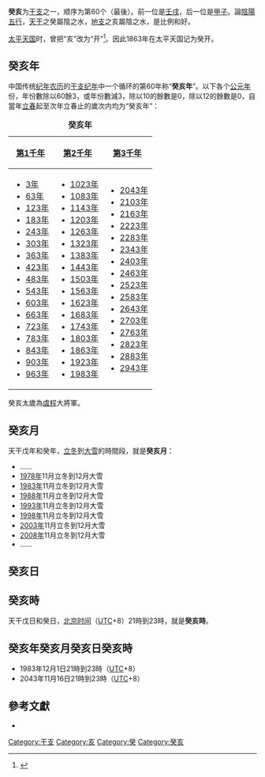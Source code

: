 {{Ganzhi-1}}

'''癸亥'''为[[干支|干支]]之一，顺序为第60个（最後）。前一位是[[壬戌|壬戌]]，后一位是[[甲子|甲子]]。論[[陰陽|陰陽]][[五行|五行]]，[[天干|天干]]之癸屬陰之水，[[地支|地支]]之亥屬陰之水，是比例和好。

[[太平天国|太平天国]]时，曾把“亥”改为“开”<ref name="李崇智">{{Cite book zh | author = 李崇智 | title = 中国历代年号考 | format =| url =| date = 2004年12月 | publisher = 中华书局 | location = 北京 | id=ISBN 978-7-101-02512-5 | accessdate =|pages=233}}</ref>。因此1863年在太平天国记为癸开。

==癸亥年== 
中国传统[[纪年|纪年]][[农历|农历]]的[[干支纪年|干支纪年]]中一个循环的第60年称“'''癸亥年'''”。以下各个[[公元|公元]][[年|年]]份，年份數除以60餘3，或年份數減3，除以10的餘數是0，除以12的餘數是0，自當年[[立春|立春]]起至次年立春止的歲次内均为“癸亥年”：

{| class="wikitable"
|+'''癸亥年'''
|-
![[第1千年|第1千年]]!![[第2千年|第2千年]]!![[第3千年|第3千年]]
|-
|
*[[3年|3年]]
*[[63年|63年]]
*[[123年|123年]]
*[[183年|183年]]
*[[243年|243年]]
*[[303年|303年]]
*[[363年|363年]]
*[[423年|423年]]
*[[483年|483年]]
*[[543年|543年]]
*[[603年|603年]]
*[[663年|663年]]
*[[723年|723年]]
*[[783年|783年]]
*[[843年|843年]]
*[[903年|903年]]
*[[963年|963年]]
|
*[[1023年|1023年]]
*[[1083年|1083年]]
*[[1143年|1143年]]
*[[1203年|1203年]]
*[[1263年|1263年]]
*[[1323年|1323年]]
*[[1383年|1383年]]
*[[1443年|1443年]]
*[[1503年|1503年]]
*[[1563年|1563年]]
*[[1623年|1623年]]
*[[1683年|1683年]]
*[[1743年|1743年]]
*[[1803年|1803年]]
*[[1863年|1863年]]
*[[1923年|1923年]]
*[[1983年|1983年]]
|
*[[2043年|2043年]]
*[[2103年|2103年]]
*[[2163年|2163年]]
*[[2223年|2223年]]
*[[2283年|2283年]]
*[[2343年|2343年]]
*[[2403年|2403年]]
*[[2463年|2463年]]
*[[2523年|2523年]]
*[[2583年|2583年]]
*[[2643年|2643年]]
*[[2703年|2703年]]
*[[2763年|2763年]]
*[[2823年|2823年]]
*[[2883年|2883年]]
*[[2943年|2943年]]
|}

癸亥太歲為[[虞程|虞程]]大將軍。

==癸亥月==
天干戊年和癸年，[[立冬|立冬]]到[[大雪|大雪]]的時間段，就是'''癸亥月'''：

*……
*[[1978年|1978年]]11月立冬到12月大雪
*[[1983年|1983年]]11月立冬到12月大雪
*[[1988年|1988年]]11月立冬到12月大雪
*[[1993年|1993年]]11月立冬到12月大雪
*[[1998年|1998年]]11月立冬到12月大雪
*[[2003年|2003年]]11月立冬到12月大雪
*[[2008年|2008年]]11月立冬到12月大雪
*……

==癸亥日==
{{平年干支紀日	
|J101=	67年、147年、227年、307年、387年、467年、547年、627年、707年、787年、867年、947年、1027年、1107年、1187年、1267年、1347年、1427年、1507年、1587年、……
|J102=	21年、101年、181年、261年、341年、421年、501年、581年、661年、741年、821年、901年、981年、1061年、1141年、1221年、1301年、1381年、1461年、1541年、1621年、……
|J103=	78年、158年、238年、318年、398年、478年、558年、638年、718年、798年、878年、958年、1038年、1118年、1198年、1278年、1358年、1438年、1518年、1598年、……
|J104=	55年、135年、215年、295年、375年、455年、535年、615年、695年、775年、855年、935年、1015年、1095年、1175年、1255年、1335年、1415年、1495年、1575年、……
|J105=	9年、89年、169年、249年、329年、409年、489年、569年、649年、729年、809年、889年、969年、1049年、1129年、1209年、1289年、1369年、1449年、1529年、1609年、……
|J106=	66年、146年、226年、306年、386年、466年、546年、626年、706年、786年、866年、946年、1026年、1106年、1186年、1266年、1346年、1426年、1506年、1586年、……
|J107=	43年、123年、203年、283年、363年、443年、523年、603年、683年、763年、843年、923年、1003年、1083年、1163年、1243年、1323年、1403年、1483年、1563年、……
|J108=	77年、157年、237年、317年、397年、477年、557年、637年、717年、797年、877年、957年、1037年、1117年、1197年、1277年、1357年、1437年、1517年、1597年、……
|J109=	54年、134年、214年、294年、374年、454年、534年、614年、694年、774年、854年、934年、1014年、1094年、1174年、1254年、1334年、1414年、1494年、1574年、……
|J110=	31年、111年、191年、271年、351年、431年、511年、591年、671年、751年、831年、911年、991年、1071年、1151年、1231年、1311年、1391年、1471年、1551年、……
|J111=	65年、145年、225年、305年、385年、465年、545年、625年、705年、785年、865年、945年、1025年、1105年、1185年、1265年、1345年、1425年、1505年、1585年、……
|J112=	42年、122年、202年、282年、362年、442年、522年、602年、682年、762年、842年、922年、1002年、1082年、1162年、1242年、1322年、1402年、1482年、1562年、……
|J113=	19年、99年、179年、259年、339年、419年、499年、579年、659年、739年、819年、899年、979年、1059年、1139年、1219年、1299年、1379年、1459年、1539年、1619年、……
|J114=	53年、133年、213年、293年、373年、453年、533年、613年、693年、773年、853年、933年、1013年、1093年、1173年、1253年、1333年、1413年、1493年、1573年、……
|J115=	30年、110年、190年、270年、350年、430年、510年、590年、670年、750年、830年、910年、990年、1070年、1150年、1230年、1310年、1390年、1470年、1550年、……
|J116=	7年、87年、167年、247年、327年、407年、487年、567年、647年、727年、807年、887年、967年、1047年、1127年、1207年、1287年、1367年、1447年、1527年、1607年、……
|J117=	41年、121年、201年、281年、361年、441年、521年、601年、681年、761年、841年、921年、1001年、1081年、1161年、1241年、1321年、1401年、1481年、1561年、……
|J118=	18年、98年、178年、258年、338年、418年、498年、578年、658年、738年、818年、898年、978年、1058年、1138年、1218年、1298年、1378年、1458年、1538年、1618年、……
|J119=	75年、155年、235年、315年、395年、475年、555年、635年、715年、795年、875年、955年、1035年、1115年、1195年、1275年、1355年、1435年、1515年、1595年、……
|J120=	29年、109年、189年、269年、349年、429年、509年、589年、669年、749年、829年、909年、989年、1069年、1149年、1229年、1309年、1389年、1469年、1549年、……
|J121=	6年、86年、166年、246年、326年、406年、486年、566年、646年、726年、806年、886年、966年、1046年、1126年、1206年、1286年、1366年、1446年、1526年、1606年、……
|J122=	63年、143年、223年、303年、383年、463年、543年、623年、703年、783年、863年、943年、1023年、1103年、1183年、1263年、1343年、1423年、1503年、1583年、……
|J123=	17年、97年、177年、257年、337年、417年、497年、577年、657年、737年、817年、897年、977年、1057年、1137年、1217年、1297年、1377年、1457年、1537年、1617年、……
|J124=	74年、154年、234年、314年、394年、474年、554年、634年、714年、794年、874年、954年、1034年、1114年、1194年、1274年、1354年、1434年、1514年、1594年、……
|J125=	51年、131年、211年、291年、371年、451年、531年、611年、691年、771年、851年、931年、1011年、1091年、1171年、1251年、1331年、1411年、1491年、1571年、……
|J126=	5年、85年、165年、245年、325年、405年、485年、565年、645年、725年、805年、885年、965年、1045年、1125年、1205年、1285年、1365年、1445年、1525年、1605年、……
|J127=	62年、142年、222年、302年、382年、462年、542年、622年、702年、782年、862年、942年、1022年、1102年、1182年、1262年、1342年、1422年、1502年、1582年、……
|J128=	39年、119年、199年、279年、359年、439年、519年、599年、679年、759年、839年、919年、999年、1079年、1159年、1239年、1319年、1399年、1479年、1559年、……
|J129=	73年、153年、233年、313年、393年、473年、553年、633年、713年、793年、873年、953年、1033年、1113年、1193年、1273年、1353年、1433年、1513年、1593年、……
|J130=	50年、130年、210年、290年、370年、450年、530年、610年、690年、770年、850年、930年、1010年、1090年、1170年、1250年、1330年、1410年、1490年、1570年、……
|J131=	27年、107年、187年、267年、347年、427年、507年、587年、667年、747年、827年、907年、987年、1067年、1147年、1227年、1307年、1387年、1467年、1547年、……
|J201=	61年、141年、221年、301年、381年、461年、541年、621年、701年、781年、861年、941年、1021年、1101年、1181年、1261年、1341年、1421年、1501年、1581年、……
|J202=	38年、118年、198年、278年、358年、438年、518年、598年、678年、758年、838年、918年、998年、1078年、1158年、1238年、1318年、1398年、1478年、1558年、……
|J203=	15年、95年、175年、255年、335年、415年、495年、575年、655年、735年、815年、895年、975年、1055年、1135年、1215年、1295年、1375年、1455年、1535年、1615年、……
|J204=	49年、129年、209年、289年、369年、449年、529年、609年、689年、769年、849年、929年、1009年、1089年、1169年、1249年、1329年、1409年、1489年、1569年、……
|J205=	26年、106年、186年、266年、346年、426年、506年、586年、666年、746年、826年、906年、986年、1066年、1146年、1226年、1306年、1386年、1466年、1546年、……
|J206=	83年、163年、243年、323年、403年、483年、563年、643年、723年、803年、883年、963年、1043年、1123年、1203年、1283年、1363年、1443年、1523年、1603年、……
|J207=	37年、117年、197年、277年、357年、437年、517年、597年、677年、757年、837年、917年、997年、1077年、1157年、1237年、1317年、1397年、1477年、1557年、……
|J208=	14年、94年、174年、254年、334年、414年、494年、574年、654年、734年、814年、894年、974年、1054年、1134年、1214年、1294年、1374年、1454年、1534年、1614年、……
|J209=	71年、151年、231年、311年、391年、471年、551年、631年、711年、791年、871年、951年、1031年、1111年、1191年、1271年、1351年、1431年、1511年、1591年、……
|J210=	25年、105年、185年、265年、345年、425年、505年、585年、665年、745年、825年、905年、985年、1065年、1145年、1225年、1305年、1385年、1465年、1545年、……
|J211=	82年、162年、242年、322年、402年、482年、562年、642年、722年、802年、882年、962年、1042年、1122年、1202年、1282年、1362年、1442年、1522年、1602年、……
|J212=	59年、139年、219年、299年、379年、459年、539年、619年、699年、779年、859年、939年、1019年、1099年、1179年、1259年、1339年、1419年、1499年、1579年、……
|J213=	13年、93年、173年、253年、333年、413年、493年、573年、653年、733年、813年、893年、973年、1053年、1133年、1213年、1293年、1373年、1453年、1533年、1613年、……
|J214=	70年、150年、230年、310年、390年、470年、550年、630年、710年、790年、870年、950年、1030年、1110年、1190年、1270年、1350年、1430年、1510年、1590年、……
|J215=	47年、127年、207年、287年、367年、447年、527年、607年、687年、767年、847年、927年、1007年、1087年、1167年、1247年、1327年、1407年、1487年、1567年、……
|J216=	81年、161年、241年、321年、401年、481年、561年、641年、721年、801年、881年、961年、1041年、1121年、1201年、1281年、1361年、1441年、1521年、1601年、……
|J217=	58年、138年、218年、298年、378年、458年、538年、618年、698年、778年、858年、938年、1018年、1098年、1178年、1258年、1338年、1418年、1498年、1578年、……
|J218=	35年、115年、195年、275年、355年、435年、515年、595年、675年、755年、835年、915年、995年、1075年、1155年、1235年、1315年、1395年、1475年、1555年、……
|J219=	69年、149年、229年、309年、389年、469年、549年、629年、709年、789年、869年、949年、1029年、1109年、1189年、1269年、1349年、1429年、1509年、1589年、……
|J220=	46年、126年、206年、286年、366年、446年、526年、606年、686年、766年、846年、926年、1006年、1086年、1166年、1246年、1326年、1406年、1486年、1566年、……
|J221=	23年、103年、183年、263年、343年、423年、503年、583年、663年、743年、823年、903年、983年、1063年、1143年、1223年、1303年、1383年、1463年、1543年、1623年、……
|J222=	57年、137年、217年、297年、377年、457年、537年、617年、697年、777年、857年、937年、1017年、1097年、1177年、1257年、1337年、1417年、1497年、1577年、……
|J223=	34年、114年、194年、274年、354年、434年、514年、594年、674年、754年、834年、914年、994年、1074年、1154年、1234年、1314年、1394年、1474年、1554年、……
|J224=	11年、91年、171年、251年、331年、411年、491年、571年、651年、731年、811年、891年、971年、1051年、1131年、1211年、1291年、1371年、1451年、1531年、1611年、……
|J225=	45年、125年、205年、285年、365年、445年、525年、605年、685年、765年、845年、925年、1005年、1085年、1165年、1245年、1325年、1405年、1485年、1565年、……
|J226=	22年、102年、182年、262年、342年、422年、502年、582年、662年、742年、822年、902年、982年、1062年、1142年、1222年、1302年、1382年、1462年、1542年、1622年、……
|J227=	79年、159年、239年、319年、399年、479年、559年、639年、719年、799年、879年、959年、1039年、1119年、1199年、1279年、1359年、1439年、1519年、1599年、……
|J228=	33年、113年、193年、273年、353年、433年、513年、593年、673年、753年、833年、913年、993年、1073年、1153年、1233年、1313年、1393年、1473年、1553年、……
|J301=	10年、90年、170年、250年、330年、410年、490年、570年、650年、730年、810年、890年、970年、1050年、1130年、1210年、1290年、1370年、1450年、1530年、1610年、……
|G101=	1646年、1749年、1875年、1978年、2058年
|G102=	1623年、1726年、1829年、1955年、2035年
|G103=	1657年、1703年、1783年、1806年、1886年、1909年、1989年、2069年
|G104=	1634年、1737年、1863年、1966年、2046年
|G105=	1611年、1691年、1714年、1794年、1817年、1897年、1943年、2023年
|G106=	1645年、1771年、1874年、1977年、2057年
|G107=	1622年、1725年、1851年、1954年、2034年
|G108=	1599年、1679年、1702年、1782年、1805年、1885年、1931年、2011年、2091年
|G109=	1633年、1759年、1862年、1965年、2045年
|G110=	1610年、1690年、1713年、1793年、1839年、1942年、2022年
|G111=	1587年、1667年、1770年、1873年、1919年、1999年、2079年
|G112=	1621年、1747年、1850年、1953年、2033年
|G113=	1598年、1678年、1701年、1781年、1827年、1930年、2010年、2090年
|G114=	1655年、1758年、1861年、1907年、1987年、2067年
|G115=	1609年、1689年、1735年、1838年、1941年、2021年
|G116=	1586年、1666年、1769年、1815年、1895年、1918年、1998年、2078年
|G117=	1643年、1746年、1849年、1975年、2055年
|G118=	1597年、1677年、1700年、1723年、1826年、1929年、2009年、2089年
|G119=	1654年、1757年、1803年、1883年、1906年、1986年、2066年
|G120=	1631年、1734年、1837年、1963年、2043年
|G121=	1585年、1665年、1711年、1791年、1814年、1894年、1917年、1997年、2077年、2100年
|G122=	1642年、1745年、1871年、1974年、2054年
|G123=	1619年、1699年、1722年、1825年、1951年、2031年
|G124=	1653年、1779年、1802年、1882年、1905年、1985年、2065年
|G125=	1630年、1733年、1859年、1962年、2042年
|G126=	1607年、1687年、1710年、1790年、1813年、1893年、1939年、2019年、2099年
|G127=	1641年、1767年、1870年、1973年、2053年
|G128=	1618年、1698年、1721年、1847年、1950年、2030年
|G129=	1595年、1675年、1778年、1801年、1881年、1927年、2007年、2087年
|G130=	1629年、1755年、1858年、1961年、2041年
|G131=	1606年、1686年、1709年、1789年、1835年、1938年、2018年、2098年
|G201=	1583年、1663年、1766年、1869年、1915年、1995年、2075年
|G202=	1617年、1697年、1743年、1846年、1949年、2029年
|G203=	1594年、1674年、1777年、1800年、1823年、1926年、2006年、2086年
|G204=	1651年、1754年、1857年、1903年、1983年、2063年
|G205=	1605年、1685年、1731年、1834年、1937年、2017年、2097年
|G206=	1582年、1662年、1765年、1811年、1891年、1914年、1994年、2074年
|G207=	1639年、1742年、1845年、1971年、2051年
|G208=	1593年、1673年、1719年、1799年、1822年、1925年、2005年、2085年
|G209=	1650年、1753年、1879年、1902年、1982年、2062年
|G210=	1627年、1730年、1833年、1959年、2039年
|G211=	1661年、1707年、1787年、1810年、1890年、1913年、1993年、2073年
|G212=	1638年、1741年、1867年、1970年、2050年
|G213=	1615年、1695年、1718年、1798年、1821年、1947年、2027年
|G214=	1649年、1775年、1878年、1901年、1981年、2061年
|G215=	1626年、1729年、1855年、1958年、2038年
|G216=	1603年、1683年、1706年、1786年、1809年、1889年、1935年、2015年、2095年
|G217=	1637年、1763年、1866年、1969年、2049年
|G218=	1614年、1694年、1717年、1797年、1843年、1946年、2026年
|G219=	1591年、1671年、1774年、1877年、1900年、1923年、2003年、2083年
|G220=	1625年、1751年、1854年、1957年、2037年
|G221=	1602年、1682年、1705年、1785年、1831年、1934年、2014年、2094年
|G222=	1659年、1762年、1865年、1911年、1991年、2071年
|G223=	1613年、1693年、1739年、1842年、1945年、2025年
|G224=	1590年、1670年、1773年、1819年、1899年、1922年、2002年、2082年
|G225=	1647年、1750年、1853年、1979年、2059年
|G226=	1601年、1681年、1727年、1830年、1933年、2013年、2093年
|G227=	1658年、1761年、1807年、1887年、1910年、1990年、2070年
|G228=	1635年、1738年、1841年、1967年、2047年
|G301=	1589年、1669年、1715年、1795年、1818年、1898年、1921年、2001年、2081年
}}	
	
{{閏年干支紀日	
|J101=	無
|J102=	44年、124年、204年、284年、364年、444年、524年、604年、684年、764年、844年、924年、1004年、1084年、1164年、1244年、1324年、1404年、1484年、1564年、……
|J103=	無
|J104=	無
|J105=	32年、112年、192年、272年、352年、432年、512年、592年、672年、752年、832年、912年、992年、1072年、1152年、1232年、1312年、1392年、1472年、1552年、……
|J106=	無
|J107=	無
|J108=	20年、100年、180年、260年、340年、420年、500年、580年、660年、740年、820年、900年、980年、1060年、1140年、1220年、1300年、1380年、1460年、1540年、……
|J109=	無
|J110=	無
|J111=	8年、88年、168年、248年、328年、408年、488年、568年、648年、728年、808年、888年、968年、1048年、1128年、1208年、1288年、1368年、1448年、1528年、……
|J112=	無
|J113=	無
|J114=	76年、156年、236年、316年、396年、476年、556年、636年、716年、796年、876年、956年、1036年、1116年、1196年、1276年、1356年、1436年、1516年、1596年、……
|J115=	無
|J116=	無
|J117=	64年、144年、224年、304年、384年、464年、544年、624年、704年、784年、864年、944年、1024年、1104年、1184年、1264年、1344年、1424年、1504年、1584年、……
|J118=	無
|J119=	無
|J120=	52年、132年、212年、292年、372年、452年、532年、612年、692年、772年、852年、932年、1012年、1092年、1172年、1252年、1332年、1412年、1492年、1572年、……
|J121=	無
|J122=	無
|J123=	40年、120年、200年、280年、360年、440年、520年、600年、680年、760年、840年、920年、1000年、1080年、1160年、1240年、1320年、1400年、1480年、1560年、……
|J124=	無
|J125=	無
|J126=	28年、108年、188年、268年、348年、428年、508年、588年、668年、748年、828年、908年、988年、1068年、1148年、1228年、1308年、1388年、1468年、1548年、……
|J127=	無
|J128=	無
|J129=	16年、96年、176年、256年、336年、416年、496年、576年、656年、736年、816年、896年、976年、1056年、1136年、1216年、1296年、1376年、1456年、1536年、……
|J130=	無
|J131=	無
|J201=	84年、164年、244年、324年、404年、484年、564年、644年、724年、804年、884年、964年、1044年、1124年、1204年、1284年、1364年、1444年、1524年、1604年、……
|J202=	無
|J203=	無
|J204=	72年、152年、232年、312年、392年、472年、552年、632年、712年、792年、872年、952年、1032年、1112年、1192年、1272年、1352年、1432年、1512年、1592年、……
|J205=	無
|J206=	無
|J207=	60年、140年、220年、300年、380年、460年、540年、620年、700年、780年、860年、940年、1020年、1100年、1180年、1260年、1340年、1420年、1500年、1580年、……
|J208=	無
|J209=	無
|J210=	48年、128年、208年、288年、368年、448年、528年、608年、688年、768年、848年、928年、1008年、1088年、1168年、1248年、1328年、1408年、1488年、1568年、……
|J211=	無
|J212=	無
|J213=	36年、116年、196年、276年、356年、436年、516年、596年、676年、756年、836年、916年、996年、1076年、1156年、1236年、1316年、1396年、1476年、1556年、……
|J214=	無
|J215=	無
|J216=	24年、104年、184年、264年、344年、424年、504年、584年、664年、744年、824年、904年、984年、1064年、1144年、1224年、1304年、1384年、1464年、1544年、……
|J217=	無
|J218=	無
|J219=	12年、92年、172年、252年、332年、412年、492年、572年、652年、732年、812年、892年、972年、1052年、1132年、1212年、1292年、1372年、1452年、1532年、……
|J220=	無
|J221=	無
|J222=	80年、160年、240年、320年、400年、480年、560年、640年、720年、800年、880年、960年、1040年、1120年、1200年、1280年、1360年、1440年、1520年、1600年、……
|J223=	無
|J224=	無
|J225=	68年、148年、228年、308年、388年、468年、548年、628年、708年、788年、868年、948年、1028年、1108年、1188年、1268年、1348年、1428年、1508年、1588年、……
|J226=	無
|J227=	無
|J228=	56年、136年、216年、296年、376年、456年、536年、616年、696年、776年、856年、936年、1016年、1096年、1176年、1256年、1336年、1416年、1496年、1576年、……
|J229=	無
|G101=	1772年
|G102=	1852年
|G103=	1600年、1680年、1932年、2012年、2092年
|G104=	1760年
|G105=	1840年
|G106=	1588年、1668年、1920年、2000年、2080年
|G107=	1748年
|G108=	1828年
|G109=	1656年、1908年、1988年、2068年
|G110=	1736年
|G111=	1816年、1896年
|G112=	1644年、1976年、2056年
|G113=	1724年
|G114=	1804年、1884年、2064年
|G115=	1632年、1964年、2044年
|G116=	1712年、1792年
|G117=	1872年
|G118=	1620年、1952年、2032年
|G119=	1780年
|G120=	1860年
|G121=	1608年、1688年、1940年、2020年
|G122=	1768年
|G123=	1848年
|G124=	1596年、1676年、1928年、2008年、2088年
|G125=	1756年
|G126=	1836年
|G127=	1584年、1664年、1916年、1996年、2076年
|G128=	1744年
|G129=	1824年
|G130=	1652年、1904年、1984年、2064年
|G131=	1732年
|G201=	1812年、1892年、2072年
|G202=	1640年、1972年、2052年
|G203=	1720年
|G204=	1880年
|G205=	1628年、1960年、2040年
|G206=	1708年、1788年
|G207=	1868年
|G208=	1616年、1696年、1948年、2028年
|G209=	1776年
|G210=	1856年
|G211=	1604年、1684年、1936年、2016年、2096年
|G212=	1764年
|G213=	1844年
|G214=	1592年、1672年、1924年、2004年、2084年
|G215=	1752年
|G216=	1832年
|G217=	1660年、1912年、1992年、2072年
|G218=	1740年
|G219=	1820年
|G220=	1648年、1980年、2060年
|G221=	1728年
|G222=	1808年、1888年、2068年
|G223=	1636年、1968年、2048年
|G224=	1716年、1796年
|G225=	1876年
|G226=	1624年、1956年、2036年
|G227=	1704年、1784年
|G228=	1864年
|G229=	1612年、1692年、1944年、2024年
}}	

==癸亥時==
天干戊日和癸日，[[北京时间|北京时间]]（[[协调世界时|UTC]]+8）21時到23時，就是'''癸亥時'''。

==癸亥年癸亥月癸亥日癸亥時==
*1983年12月1日21時到23時（[[协调世界时|UTC]]+8）
*2043年11月16日21時到23時（[[协调世界时|UTC]]+8）

==參考文獻==
<div class="references-small">
<references />
</div>
*{{中西曆轉換}}

[[Category:干支|Category:干支]]
[[Category:亥|Category:亥]]
[[Category:癸|Category:癸]]
[[Category:癸亥|Category:癸亥]]
